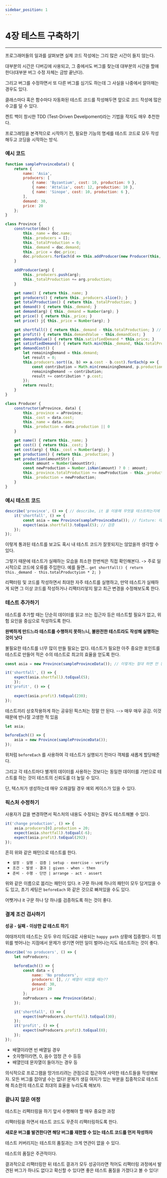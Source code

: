 ```yaml
---
sidebar_position: 1
---
```



# 4장 테스트 구축하기

<Authors bookLeader="Woongjo-Yoo" />

---
프로그래머들의 일과를 살펴보면 실제 코드 작성에는 그리 많은 시간이 들지 않는다. 

대부분의 시간은 디버깅에 사용되고, 그 중에서도 버그를 찾는데 대부분의 시간을 할애한다(대부분 버그 수정 자체는 금방 끝난다).

그리고 버그를 수정하면서 또 다른 버그를 심기도 하는데 그 사실을 나중에서 알아채는 경우도 있다. 

클래스마다 혹은 함수마다 자동화된 테스트 코드를 작성해두면 앞으로 코드 작성에 많은 수고를 덜 수 있다. 

켄트 백이 창시한 TDD (Test-Driven Develpoment)라는 기법을 작자도 매우 추천한다.

프로그래밍을 본격적으로 시작하기 전, 필요한 기능의 명세를 테스트 코드로 모두 작성해두고 코딩을 시작하는 방식.

### 예시 코드

```js
function sampleProvinceData() {
	return {
		name: 'Asia',
		producers: [
			{ name: 'Byzantium', cost: 10, production: 9 },
			{ name: 'Attalia', cost: 12, production: 10 },
			{ name: 'Sinope', cost: 10, production: 6 },
		],
		demand: 30,
		price: 20
	};
}

class Province {
	constructor(doc) {
		this._name = doc.name;
		this._producers = [];
		this._totalProduction = 0;
		this._demand = doc.demand;
		this._price = doc.price;
		doc.producers.forEach(d => this.addProducer(new Producer(this, d)));
	}

	addProducer(arg) {
		this._producers.push(arg);
		this._totalProduction += arg.production;
	}

	get name() { return this._name; }
	get producers() { return this._producers.slice(); }
	get totalProduction() { return this._totalProduction; }
	get demand() { return this._demand; }
	set demand(arg) { this._demand = Number(arg); }
	get price() { return this._price; }
	set price() j{ this._price = Number(arg); }

	get shortfall() { return this._demand - this.totalProduction; } // 생산분 부족 계산하는 코드
	get profit() { return this.demandValue - this.demandCost; }
	get demandValue() { return this.satisfiedDemand * this.price; }
	get satisfiedDemand() { return Math.min(this._demand, this.totalProduction); }
	get demandCost() {
		let remainingDemand = this.demand;
		let result = 0;
		this.producers.sort((a, b) => a.cost - b.cost).forEach(p => {
			const contribution = Math.min(remainingDemand, p.production);
			remainingDemand -= contribution;
			result += contribution * p.cost;
		});
		return result;
	}
}

class Producer {
	constructor(aProvince, data) {
		this._province = aProvince;
		this._cost = data.cost;
		this._name = data.name;
		this._production = data.production || 0
	}

	get name() { return this._name; }
	get cost() { return this._cost; }
	set cost(arg) { this._cost = Number(arg); }
	get production() { return this._production; }
	set production(amountStr) {
		const amount = Number(amountStr);
		const newProduction = Number.isNan(amount) ? 0 : amount;
		this._province.totalProduction += newProduction - this._production;
		this._production = newProduction;
	}
}
```

### 예시 테스트 코드

```js
describe('province', () => { // describe, it 을 이용해 무엇을 테스트하는지에 대한 설명 제공
	it('shortfall', () => {
		const asia = new Province(sampleProvinceData()); // fixture: 테스트에 필요한 데이터와 객체
		expect(asia.shortfall).toEqual(5); // 검증
	});
});
```

이렇게 통과된 테스트를 보고도 혹시 내 테스트 코드가 잘못되지는 않았을까 생각할 수 있다. 

그렇기 때문에 테스트가 실패하는 모습을 최소한 한번씩은 직접 확인해본다. -> 주로 일시적으로 코드에 오류를 주입한다. 예를 들면... `get shortfall() { return this._demand - this.totalProductyion * 2; }`

리팩터링 및 코드를 작성하면서 최대한 자주 테스트를 실행하고, 만약 테스트가 실패하게 되면 그 이상 코드를 작성하거나 리팩터리앟지 말고 최근 변경을 수정해보도록 한다. 

### 테스트 추가하기

테스트를 추가할 때는 단순히 데이터를 읽고 쓰는 접근자 등은 테스트할 필요가 없고, 위험 요인을 중심으로 작성하도록 한다. 

**완벽하게 만드느라 테스트를 수행하지 못하느니, 불완전한 테스트라도 작성해 실행하는 것이 낫다**

불필요한 테스트를 너무 많이 만들 필요는 없다. 테스트가 필요한 아주 중요한 포인트를 테스트로 만들어 적은 수의 테스트로 최고의 효율을 얻도록 한다. 

```js
const asia = new Province(sampleProvinceData()); // 이렇게는 절대 하면 안 된다!!

it('shortfall', () => {
	expect(asia.shortfall).toEqual(5);
	});
it('profit', () => {
	
	expect(asia.profit).toEqual(230);
});
```

테스트끼리 상호작용하게 하는 공유된 픽스처는 정말 안 된다. --> 매우 매우 공감. 이것 때문에 반나절 고생한 적 있음

```js
let asia;

beforeEach(() => {
	asia = new Province(sampleProvinceData());
});
```

위처럼 `beforeEach` 를 사용하여 각 테스트가 실행되기 전마다 객체를 새롭게 할당해준다. 

그리고 각 테스트마다 별개의 데이터를 사용하는 것보다는 동일한 데이터를 기반으로 테스트를 하는 것이 테스트의 신뢰도를 더 높일 수 있다. 

단, 텍스처가 생성하는데 매우 오래걸릴 경우 예외 케이스가 있을 수 있다.

### 픽스처 수정하기

사용자가 값을 변경하면서 픽스처의 내용도 수정되는 경우도 테스트해볼 수 있다. 

```js
it('change production', () => {
	asia.producers[0].production = 20;
	expect(asia.shortfall).toEqual(-6);
	expect(asia.profit).toEqual(292);
});
```

흔히 위와 같은 패턴으로 테스트를 한다. 

* `설정 - 실행 - 검증 | setup - exercise - verify`
* `조건 - 발생 - 결과 | given - when - then`
* `준비 - 수행 - 단언 | arrange - act - assert`

위와 같은 이름으로 붑리는 패턴이 있다. it 구문 하나에 하나의 패턴이 모두 담겨있을 수도 있고, 초기 세팅은 `beforeEach` 와 같은 것으로 빠져있을 수도 있다. 

어쨋거나 it 구문 하나 당 하나를 검증하도록 하는 것이 좋다. 

### 결계 조건 검사하기

**성공 - 실패 - 이상한 값 테스트 하기**

여태까지의 테스트는 모두 우리 의도대로 사용되는 `happy path` 상황에 집중했다. 이 범위를 벗어나는 지점에서 문제가 생기면 어떤 일이 벌어나는지도 테스트하는 것이 좋다. 

```js
describe('no producers', () => {
	let noProducers;

	beforeEach(() => {
		const data = {
			name: 'No producers',
			producers: [], // 배열이 비었을 때는??
			demand: 30,
			price: 20
		};
		noProducers = new Province(data);
	});

	it('shortfall', () => {
		expect(noProducers.shortfall).toEqual(30);
	});
	it('profit', () => {
		expect(noProducers.profit).toEqual(0);
	});
});
```

* 배열이라면 빈 배열일 경우
* 숫자형이라면, 0, 음수 엄청 큰 수 등등
* 배열인데 문자열이 들아가는 경우 등

의식적으로 프로그램을 망가뜨리려는 관점으로 접근하여 사악한 테스트들을 작성해보자.
모든 버그를 잡아낼 수는 없다! 문제가 생길 여지가 있는 부분을 집중적으로 테스트해 최소한의 테스트로 최대의 효율을 누리도록 해보자. 

### 끝나지 않은 여정

테스트는 리펙터링을 하기 앞서 수행해야 할 매우 중요한 과정

리팩터링을 하면서 테스트 코드도 꾸준히 리팩터링하도록 한다. 

**새로운 버그를 발견한다면 해당 버그를 재현할 수 있는 테스트 코드를 먼저 작성하자**

테스트 커버리지는 테스트의 품질과는 크게 연관이 없을 수 있다. 

테스트의 품질은 주관적이다. 

결과적으로 리팩터링한 뒤 테스트 결과가 모두 성공이라면 적어도 리팩터링 과정에서 발견된 버그가 하나도 없다고 확신할 수 있다면 좋은 테스트 품질을 가졌다고 볼 수 있다!
